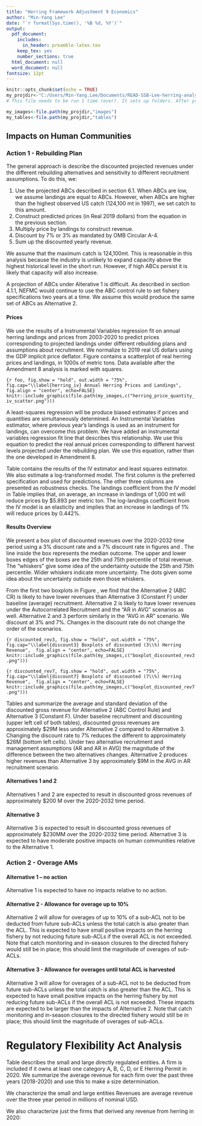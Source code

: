```yaml
---
title: "Herring Framework Adjustment 9 Economics"
author: "Min-Yang Lee"
date: "`r format(Sys.time(), '%B %d, %Y')`" 
output:
  pdf_document: 
    includes:
      in_header: preamble-latex.tex
    keep_tex: yes
    number_sections: true
  html_document: null
  word_document: null
fontsize: 12pt
---
```


```r
knitr::opts_chunk$set(echo = TRUE)
my_projdir<-"C:/Users/Min-Yang.Lee/Documents/READ-SSB-Lee-herring-analyses/FW9_Rebuild_AM"
# This file needs to be run 1 time (ever). It sets up folders. After your first knit, you can comment it out (although leaving it in will not hurt

my_images<-file.path(my_projdir,"images")
my_tables<-file.path(my_projdir,"tables")

```
\setcounter{section}{6}
\setcounter{subsection}{4}

## Impacts on Human Communities

### Action 1 - Rebuilding Plan
The general approach is describe the discounted projected revenues under the different rebuilding alternatives and sensitivity to different recruitment assumptions. To do this, we:

1.  Use the projected ABCs described in section 6.1.  When ABCs are low, we assume landings are equal to ABCs.  However, when ABCs are higher than the highest observed US catch (124,100 mt in 1997), we set catch to this amount. 
1.  Construct predicted prices (in Real 2019 dollars) from the equation in the previous section. 
1.  Multiply price by landings to construct revenue.
1.  Discount by 7\% or 3\% as mandated by OMB Circular A-4.
1.  Sum up the discounted yearly revenue.


We assume that the maximum catch is 124,100mt.  This is reasonable in this analysis because the industry is unlikely to expand capacity above the highest historical level in the short run. However, if high ABCs persist it is  likely that capacity will also increase.

A projection of ABCs under Alterative 1 is difficult. As described in section 4.1.1, NEFMC would continue to use the ABC control rule to set fishery specifications two years at a time.  We assume this would produce the same set of ABCs as Alternative 2.

#### Prices


We use the results of a Instrumental Variables regression fit on annual herring landings and prices from 2003-2020 to predict prices corresponding to projected landings under different rebuilding plans and assumptions about recruitment.  We normalize to 2019 real US dollars using the GDP implicit price deflator.  Figure \ref{herring_iv} contains a scatterplot of real herring prices and landings, in 1000s of metric tons.    Data available after the Amendment 8 analysis is marked with squares. 


```{r foo, fig.show = "hold", out.width = "75%", fig.cap="\\label{herring_iv} Annual Herring Prices and Landings",  fig.align = "center", echo=FALSE}
knitr::include_graphics(file.path(my_images,c("herring_price_quantity_iv_scatter.png")))
```


A least-squares regression will be produce biased estimates if prices and quantities are simultaneously determined.  An Instrumental Variables estimator, where previous year's landings is used as an instrument for landings, can overcome this problem.  We have added an instrumental variables regression fit line that describes this relationship.   We use this equation to predict the real annual prices corresponding to different harvest levels projected under the rebuilding plan.  We use this equation, rather than the one developed in Amendment 8. 

Table \ref{regression_results} contains the results of the IV estimator and least squares estimator.  We also estimate a log-transformed model. The first column is the preferred specification and used for predictions. The other three columns are presented as robustness checks.  The landings coefficient from the IV model in Table \ref{regression_results} implies that, on average, an increase in landings of 1,000 mt will reduce prices by \$5.893 per metric ton. The log-landings coefficient from the IV model is an elasticity and implies that an increase in landings of 1\% will reduce prices by 0.442\%.



\begin{table}[htbp]
  \begin{center}
    \input{./tables/regression_results.tex}
     \caption{Regression results \label{regression_results}}
  \end{center}
\end{table}

\clearpage


#### Results Overview


We present a box plot of discounted revenues over the 2020-2032 time period using a 3\% discount rate and a 7\% discount rate in figures \ref{discount3} and  \ref{discount7}. The line inside the box represents the median outcome.  The upper and lower boxes edges of the boxes are the 25th and 75th percentile of total revenue.  The "whiskers" give some idea of the undertainty outside the 25th and 75th percentile.  Wider whiskers indicate more uncertainty. The dots given some idea about the uncertainty outside even those whiskers. 

From the first two boxplots in Figure \ref{discount3}, we find that the Alternative 2 (ABC CR) is likely to have lower revenues than Alternative 3 (Constant F) under baseline (average) recruitment. Alternative 2 is likely to have lower revenues under the Autocorrelated Recruitment and the "AR in AVG" scenarios as well.  Alternative 2 and 3 perform similarly in the "AVG in AR" scenario.  We discount at 3\% and 7\%.  Changes in the discount rate do not change the order of the scenarios.

```{r discounted_rev3, fig.show = "hold", out.width = "75%", fig.cap="\\label{discount3} Boxplots of discounted (3\\%) Herring Revenue",  fig.align = "center", echo=FALSE}
knitr::include_graphics(file.path(my_images,c("boxplot_discounted_rev3.png")))
```


```{r discounted_rev7, fig.show = "hold", out.width = "75%", fig.cap="\\label{discount7} Boxplots of discounted (7\\%) Herring Revenue",  fig.align = "center", echo=FALSE}
knitr::include_graphics(file.path(my_images,c("boxplot_discounted_rev7.png")))
```


\clearpage

<!--We also present a time series of the mean revenue and the 25th and 75th percentiles (in each year) -- not done yet
-->


Tables \ref{A2_summary} and \ref{A3_summary} summarize the average and standard deviation of the discounted gross revenue for Alternative 2 (ABC Control Rule) and Alternative 3 (Constant F). Under baseline recruitment and discounting (upper left cell of both tables), discounted gross revenues are approximately \$29M less under Alternative 2 compared to Alternative 3.  Changing the discount rate to 7\% reduces the different to approximately \$26M (bottom left cells).  Under two alternative recruitment and management assumptions (AR and AR in AVG) the magnitude of the difference between the two alternatives changes.  Alternative 2 produces higher revenues than Alternative 3 by approximately \$9M in the AVG in AR recruitment scenario.   



\begin{table}[htbp]
  \begin{center}
  \begin{scriptsize}
    \input{./tables/summary_stats_A2.tex}
  \end{scriptsize}
    \caption{Mean (\$M USD) and standard deviation of discounted revenues using a 3\% and 7\% discount rates for Alternative 2.  \label{A2_summary}}

  \end{center}
\end{table}




\begin{table}[htbp]
  \begin{center}
  \begin{scriptsize}
    \input{./tables/summary_stats_A3.tex}
  \end{scriptsize}
    \caption{Mean (\$M USD) and standard deviation of discounted revenues using a 3\% and 7\% discount rates for Alternative 3.  \label{A3_summary}}

  \end{center}
\end{table}


#### Alternatives 1 and 2

Alternatives 1 and 2 are expected to result in discounted gross revenues of approximately \$200 M over the 2020-2032 time period.  

#### Alternative 3 
Alternative 3 is expected to result in discounted gross revenues of approximately \$230MM over the 2020-2032 time period. Alternative 3 is expected to have moderate positive impacts on human communities relative to the Alternative 1. 

 
### Action 2 - Overage AMs

#### Alternative 1 -- no action
Alternative 1 is expected to have no impacts relative to no action.

#### Alternative 2 - Allowance for overage up to 10\%
Alternative 2 will allow for overages of up to 10\% of a sub-ACL not to be deducted from future sub-ACLs unless the total catch is also greater than the ACL.  This is expected to have small positive impacts on the herring fishery by not reducing future sub-ACLs if the overall ACL is not exceeded.   Note that catch monitoring and in-season closures to the directed fishery would still be in place; this should limit the magnitude of overages of sub-ACLs.

#### Alternative 3 - Allowance for overages until total ACL is harvested
Alternative 3 will allow for overages of a sub-ACL not to be deducted from future sub-ACLs unless the total catch is also greater than the ACL.  This is expected to have small positive impacts on the herring fishery by not reducing future sub-ACLs if the overall ACL is not exceeded.  These impacts are expected to be larger than the impacts of Alternative 2. Note that catch monitoring and in-season closures to the directed fishery would still be in place; this should limit the magnitude of overages of sub-ACLs.

\clearpage

# Regulatory Flexibility Act Analysis 

Table \ref{RFA_characterization} describes the small and large directly regulated entities.  A firm is included if it owns at least one category A, B, C, D, or E Herring Permit in 2020. We summarize the average revenue for each firm over the past three years (2018-2020) and use this to make a size determiniation.  

We characterize the small and large entities Revenues are average revenue over the three year period in millions of nominal USD.


\begin{table}[htbp]
  \begin{center}
  \begin{scriptsize}
    \input{./tables/RFA_small_large_firms.tex}
  \end{scriptsize}
    \caption{A characterization of the Small and Large firms.  Revenue figures represent aggregate revenue for the small and large classes of firms, averaged over the 20018-2020 time period and are in  millions of nominal US Dollars. \label{RFA_characterization}}
  \end{center}
\end{table}



We also characterize just the firms that derived any revenue from herring in 2020:

\begin{table}[htbp]
  \begin{center}
  \begin{scriptsize}
    \input{./tables/RFA_small_large_active_firms.tex}
  \end{scriptsize}
    \caption{A characterization of the Small and Large firms.  Revenue figures represent aggregate revenue for the small and large classes of firms, averaged over the 20018-2020 time period and are in  millions of nominal US Dollars.  There were fewer than three large firms that derived revenue from herring in 2020, so these data are supressed. \label{RFA_characterization}}
  \end{center}
\end{table}


